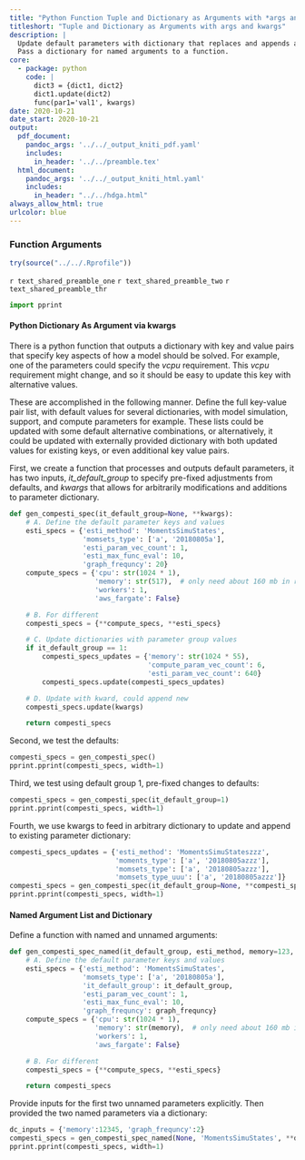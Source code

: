 ```yaml
---
title: "Python Function Tuple and Dictionary as Arguments with *args and **kwargs"
titleshort: "Tuple and Dictionary as Arguments with args and kwargs"
description: |
  Update default parameters with dictionary that replaces and appends additional key-value pairs using kwargs.
  Pass a dictionary for named arguments to a function.
core:
  - package: python
    code: |
      dict3 = {dict1, dict2}
      dict1.update(dict2)
      func(par1='val1', kwargs)
date: 2020-10-21
date_start: 2020-10-21
output:
  pdf_document:
    pandoc_args: '../../_output_kniti_pdf.yaml'
    includes:
      in_header: '../../preamble.tex'
  html_document:
    pandoc_args: '../../_output_kniti_html.yaml'
    includes:
      in_header: "../../hdga.html"
always_allow_html: true
urlcolor: blue
---
```


### Function Arguments

```r
try(source("../../.Rprofile"))
```

`r text_shared_preamble_one`
`r text_shared_preamble_two`
`r text_shared_preamble_thr`

```python
import pprint
```

#### Python Dictionary As Argument via kwargs

There is a python function that outputs a dictionary with key and value pairs that specify key aspects of how a model should be solved. For example, one of the parameters could specify the *vcpu* requirement. This *vcpu* requirement might change, and so it should be easy to update this key with alternative values.

These are accomplished in the following manner. Define the full key-value pair list, with default values for several dictionaries, with model simulation, support, and compute parameters for example. These lists could be updated with some default alternative combinations, or alternatively, it could be updated with externally provided dictionary with both updated values for existing keys, or even additional key value pairs.

First, we create a function that processes and outputs default parameters, it has two inputs, *it_default_group* to specify pre-fixed adjustments from defaults, and *kwargs* that allows for arbitrarily modifications and additions to parameter dictionary.

```python
def gen_compesti_spec(it_default_group=None, **kwargs):
    # A. Define the default parameter keys and values
    esti_specs = {'esti_method': 'MomentsSimuStates',
                  'momsets_type': ['a', '20180805a'],
                  'esti_param_vec_count': 1,
                  'esti_max_func_eval': 10,
                  'graph_frequncy': 20}
    compute_specs = {'cpu': str(1024 * 1),
                     'memory': str(517),  # only need about 160 mb in reality
                     'workers': 1,
                     'aws_fargate': False}

    # B. For different
    compesti_specs = {**compute_specs, **esti_specs}

    # C. Update dictionaries with parameter group values
    if it_default_group == 1:
        compesti_specs_updates = {'memory': str(1024 * 55),
                                  'compute_param_vec_count': 6,
                                  'esti_param_vec_count': 640}
        compesti_specs.update(compesti_specs_updates)

    # D. Update with kward, could append new
    compesti_specs.update(kwargs)

    return compesti_specs
```

Second, we test the defaults:

```python
compesti_specs = gen_compesti_spec()
pprint.pprint(compesti_specs, width=1)
```

Third, we test using default group 1, pre-fixed changes to defaults:

```python
compesti_specs = gen_compesti_spec(it_default_group=1)
pprint.pprint(compesti_specs, width=1)
```

Fourth, we use kwargs to feed in arbitrary dictionary to update and append to existing parameter dictionary:

```python
compesti_specs_updates = {'esti_method': 'MomentsSimuStateszzz',
                          'moments_type': ['a', '20180805azzz'],
                          'momsets_type': ['a', '20180805azzz'],
                          'momsets_type_uuu': ['a', '20180805azzz']}
compesti_specs = gen_compesti_spec(it_default_group=None, **compesti_specs_updates)
pprint.pprint(compesti_specs, width=1)
```

#### Named Argument List and Dictionary

Define a function with named and unnamed arguments:

```python
def gen_compesti_spec_named(it_default_group, esti_method, memory=123, graph_frequncy=10):
    # A. Define the default parameter keys and values
    esti_specs = {'esti_method': 'MomentsSimuStates',
                  'momsets_type': ['a', '20180805a'],
                  'it_default_group': it_default_group,
                  'esti_param_vec_count': 1,
                  'esti_max_func_eval': 10,
                  'graph_frequncy': graph_frequncy}
    compute_specs = {'cpu': str(1024 * 1),
                     'memory': str(memory),  # only need about 160 mb in reality
                     'workers': 1,
                     'aws_fargate': False}

    # B. For different
    compesti_specs = {**compute_specs, **esti_specs}

    return compesti_specs
```

Provide inputs for the first two unnamed parameters explicitly. Then provided the two named parameters via a dictionary:

```python
dc_inputs = {'memory':12345, 'graph_frequncy':2}
compesti_specs = gen_compesti_spec_named(None, 'MomentsSimuStates', **dc_inputs)
pprint.pprint(compesti_specs, width=1)
```

<!-- #### Function Call Parameters as String  -->

<!-- There is a function, call the function, return the string name of the variable used to call the function inside the function. -->

<!-- Define the function: -->

<!-- ```{python} -->
<!-- # import package -->
<!-- import traceback -->
<!-- import pprint -->
<!-- # define function -->
<!-- def ffi_ls2dc(ls_list, st_counter_str='i', st_all_str='o', st_ls_name=None): -->

<!--     if st_ls_name is None: -->

<!--         stack = traceback.extract_stack() -->
<!--         filename, lineno, function_name, code = stack[-2] -->
<!--         print('abc') -->
<!--         print(code) -->

<!--         # if "ls_list=" in code: -->
<!--         #     # function called with three parameters all named, looks like: -->
<!--         #     #   "dc_ls_combo_type = pyfan_amto_lsdcconvert.ff_ls2dc(ls_list=ls_combo_type," -->
<!--         #     st_ls_name = code.split("ls_list=")[1] -->
<!--         # else: -->
<!--         #     # function was not called with named parameter, looks like: -->
<!--         #     #   "dc_ls_combo_type = pyfan_amto_lsdcconvert.ff_ls2dc(ls_combo_type, 'i', 'o')" -->
<!--         #     #    "dc_ls_combo_type = pyfan_amto_lsdcconvert.ff_ls2dc(ls_combo_type)" -->
<!--         #     st_ls_name = code.split("ff_ls2dc(")[1] -->
<!--         #  -->
<!--         # # Get first input element -->
<!--         # st_ls_name = st_ls_name.split(",")[0] -->
<!--         # if "=" in st_ls_name: -->
<!--         #     raise ValueError(f'ff_ls2dc function called incorrectly, ls_list parameter must be first:{code=}') -->

<!--     return st_ls_name -->
<!-- ``` -->

<!-- Call the function with different parameter combinations: -->

<!-- ```{python} -->
<!-- ls_combo_type = [1,2,3] -->
<!-- # convert calling function without parameters: -->
<!-- ffi_ls2dc(ls_combo_type, 'i', 'o') -->
<!-- # convert calling function with later parameter names: -->
<!-- ffi_ls2dc(ls_combo_type, st_counter_str='i', st_all_str='o') -->
<!-- # convert calling function with all named parameters: -->
<!-- ffi_ls2dc(ls_list=ls_combo_type, st_counter_str='i', st_all_str='o') -->
<!-- # provide name for list -->
<!-- ffi_ls2dc(ls_list=ls_combo_type, st_counter_str='CTR', st_all_str='OF', st_ls_name='ls_other_name') -->
<!-- ``` -->
